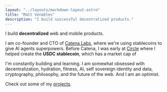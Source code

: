 ```yaml
---
layout: "../layouts/markdown-layout.astro"
title: "Matt Venables"
description: "I build successful decentralized products."
---
```



I build **decentralized** web and mobile products.

I am co-founder and CTO of [Catena Labs](https://catena.xyz), where we're using stablecoins to give AI agents superpowers. Before Catena, I was early at [Circle](https://circle.com) where I helped create the **USDC stablecoin**, which has a market cap of [<USDCSupply />](https://usdc.cool)

I'm constantly building and learning. I am somewhat obsessed with decentralization, hydration, fitness, AI, self sovereign identity and data, cryptography, philosophy, and the future of the web. And I am an optimist.

Check out some of my [projects](/projects).

<ArticleListSection />
